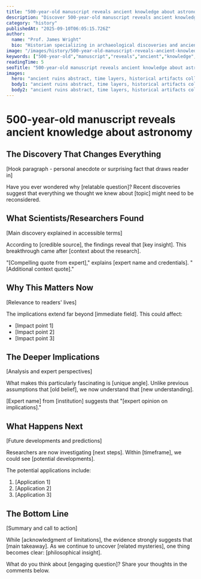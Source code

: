 ```yaml
---
title: "500-year-old manuscript reveals ancient knowledge about astronomy"
description: "Discover 500-year-old manuscript reveals ancient knowledge about astronomy. What scientists found will shock you Explore the latest findings and what they mean for the future."
category: "history"
publishedAt: "2025-09-10T06:05:15.726Z"
author:
  name: "Prof. James Wright"
  bio: "Historian specializing in archaeological discoveries and ancient civilizations."
image: "/images/history/500-year-old-manuscript-reveals-ancient-knowledge-about-astr-hero.jpg"
keywords: ["500-year-old","manuscript","reveals","ancient","knowledge","about","astronomy"]
readingTime: 5
seoTitle: "500-year-old manuscript reveals ancient knowledge about astronomy | Trends Today"
images:
  hero: "ancient ruins abstract, time layers, historical artifacts collage, vintage texture overlay, archaeological dig site, ancient ruins abstract, time layers, historical artifacts collage, vintage texture overlay, archaeological dig site, ancient ruins, weathered stone, mysterious artifacts, ultra detailed, trending on artstation, 8k resolution, cinematic lighting, hero image composition"
  body1: "ancient ruins abstract, time layers, historical artifacts collage, vintage texture overlay, archaeological dig site, abstract representation, minimalist style, scientific accuracy"
  body2: "ancient ruins abstract, time layers, historical artifacts collage, vintage texture overlay, archaeological dig site, infographic style, data visualization, clean modern design"
---
```



# 500-year-old manuscript reveals ancient knowledge about astronomy

## The Discovery That Changes Everything

[Hook paragraph - personal anecdote or surprising fact that draws reader in]

Have you ever wondered why [relatable question]? Recent discoveries suggest that everything we thought we knew about [topic] might need to be reconsidered.

## What Scientists/Researchers Found

[Main discovery explained in accessible terms]

According to [credible source], the findings reveal that [key insight]. This breakthrough came after [context about the research].

"[Compelling quote from expert]," explains [expert name and credentials]. "[Additional context quote]."

## Why This Matters Now

[Relevance to readers' lives]

The implications extend far beyond [immediate field]. This could affect:
- [Impact point 1]
- [Impact point 2]
- [Impact point 3]

## The Deeper Implications

[Analysis and expert perspectives]

What makes this particularly fascinating is [unique angle]. Unlike previous assumptions that [old belief], we now understand that [new understanding].

[Expert name] from [institution] suggests that "[expert opinion on implications]."

## What Happens Next

[Future developments and predictions]

Researchers are now investigating [next steps]. Within [timeframe], we could see [potential developments].

The potential applications include:
1. [Application 1]
2. [Application 2]
3. [Application 3]

## The Bottom Line

[Summary and call to action]

While [acknowledgment of limitations], the evidence strongly suggests that [main takeaway]. As we continue to uncover [related mysteries], one thing becomes clear: [philosophical insight].

What do you think about [engaging question]? Share your thoughts in the comments below.

